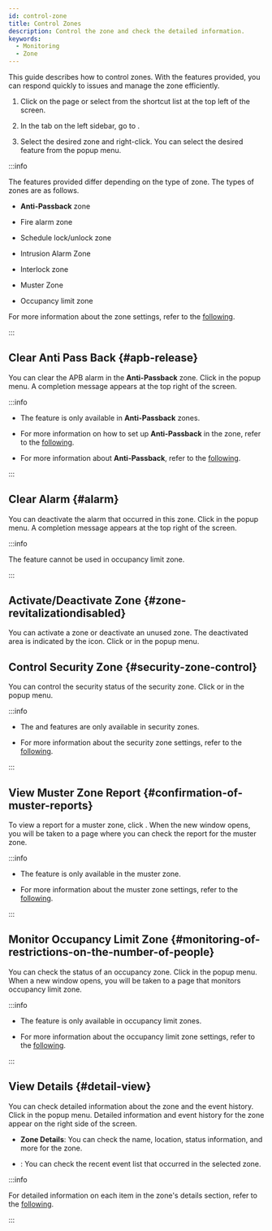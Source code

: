 ```yaml
---
id: control-zone
title: Control Zones
description: Control the zone and check the detailed information.
keywords:
  - Monitoring
  - Zone
---
```


This guide describes how to control zones. With the features provided, you can respond quickly to issues and manage the zone efficiently.

1. Click <Cmd sid='shell.header.arena' /> on the <Cmd sid='shell.header.launcher' /> page or select <Cmd sid='shell.header.arena' /> from the shortcut list at the top left of the screen.

2. In the <Cmd sid='arena.tree.door.title' /> tab on the left sidebar, go to <Cmd sid='arena.tree.door.allZones' />. 

3. Select the desired zone and right-click. You can select the desired feature from the popup menu.

:::info

The features provided differ depending on the type of zone. The types of zones are as follows.

* **Anti-Passback** zone

* Fire alarm zone

* Schedule lock/unlock zone

* Intrusion Alarm Zone

* Interlock zone

* Muster Zone

* Occupancy limit zone

For more information about the zone settings, refer to the [following](#).

:::

## Clear Anti Pass Back {#apb-release}

You can clear the APB alarm in the **Anti-Passback** zone. Click <Cmd sid='arena.tree.contextMenu.clearApb' /> in the popup menu. A completion message appears at the top right of the screen.

:::info

* The <Cmd sid='arena.tree.contextMenu.clearApb' /> feature is only available in **Anti-Passback** zones.

* For more information on how to set up **Anti-Passback** in the zone, refer to the [following](#).

* For more information about **Anti-Passback**, refer to the [following](../../reference/glossary#apb).

:::

## Clear Alarm {#alarm}

You can deactivate the alarm that occurred in this zone. Click <Cmd sid='arena.tree.contextMenu.clearAlarm' /> in the popup menu. A completion message appears at the top right of the screen.

:::info

The <Cmd sid='arena.tree.contextMenu.clearAlarm' /> feature cannot be used in occupancy limit zone.

:::

## Activate/Deactivate Zone {#zone-revitalizationdisabled}

You can activate a zone or deactivate an unused zone. The deactivated area is indicated by the <IcDisable width='20px' height='20px' /> icon. Click <Cmd sid='arena.tree.contextMenu.enable' /> or <Cmd sid='arena.tree.contextMenu.disable' /> in the popup menu.

## Control Security Zone {#security-zone-control}

You can control the security status of the security zone. Click <Cmd sid='arena.tree.contextMenu.arm' /> or <Cmd sid='arena.tree.contextMenu.disarm' /> in the popup menu.

:::info

* The <Cmd sid='arena.tree.contextMenu.arm' /> and <Cmd sid='arena.tree.contextMenu.disarm' /> features are only available in security zones.

* For more information about the security zone settings, refer to the [following](#).

:::

## View Muster Zone Report {#confirmation-of-muster-reports}

To view a report for a muster zone, click <Cmd sid='arena.tree.contextMenu.musterReport' />. When the new window opens, you will be taken to a page where you can check the report for the muster zone.

:::info

* The <Cmd sid='arena.tree.contextMenu.musterReport' /> feature is only available in the muster zone.

* For more information about the muster zone settings, refer to the [following](#).

:::

## Monitor Occupancy Limit Zone {#monitoring-of-restrictions-on-the-number-of-people}

You can check the status of an occupancy zone. Click <Cmd sid='arena.tree.contextMenu.occupancyMonitoring' /> in the popup menu. When a new window opens, you will be taken to a page that monitors occupancy limit zone.

:::info

* The <Cmd sid='arena.tree.contextMenu.occupancyMonitoring' /> feature is only available in occupancy limit zones.

* For more information about the occupancy limit zone settings, refer to the [following](#).

:::

## View Details {#detail-view}

You can check detailed information about the zone and the event history. Click <Cmd sid='arena.tree.contextMenu.viewDetail' /> in the popup menu. Detailed information and event history for the zone appear on the right side of the screen.

* **Zone Details**: You can check the name, location, status information, and more for the zone.

* <Cmd sid='arena.recentEvent' />: You can check the recent event list that occurred in the selected zone.

:::info

For detailed information on each item in the zone's details section, refer to the [following](#).

:::
